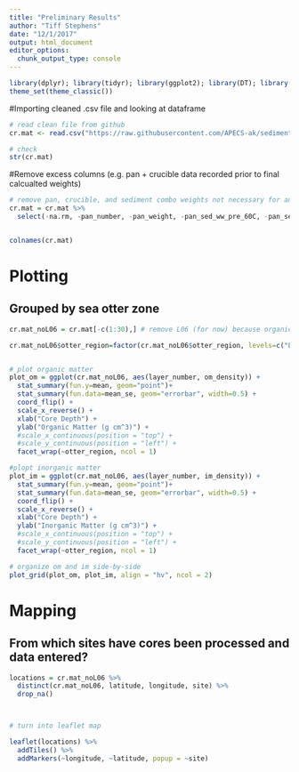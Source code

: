 ```yaml
---
title: "Preliminary Results"
author: "Tiff Stephens"
date: "12/1/2017"
output: html_document
editor_options: 
  chunk_output_type: console
---
```


```r
library(dplyr); library(tidyr); library(ggplot2); library(DT); library(cowplot); library(leaflet)
theme_set(theme_classic())
```

#Importing cleaned .csv file and looking at dataframe
```r
# read clean file from github
cr.mat <- read.csv("https://raw.githubusercontent.com/APECS-ak/sediment_2017/master/CLEAN_core_matter.csv", stringsAsFactors = FALSE, header = TRUE)

# check 
str(cr.mat)
```

#Remove excess columns (e.g. pan + crucible data recorded prior to final calcualted weights)
```r

# remove pan, crucible, and sediment combo weights not necessary for analysis
cr.mat = cr.mat %>% 
  select(-na.rm, -pan_number, -pan_weight, -pan_sed_ww_pre_60C, -pan_sed_dw_post_60C, -pan_sed_dw_pre_450C, -pan_sed_dw_post450C, -crucible_weight, -crucible_sed_dw_pre_950C, -crucible_sed_dw_post_950C, -sed_ww_pre_60C, -sed_dw_post_60C, -sed_dw_pre_450C, -sed_dw_post_450C, -sed_dw_pre_950C, -sed_dw_post_950C)


colnames(cr.mat)
```



# Plotting
## Grouped by sea otter zone
```r


cr.mat_noL06 = cr.mat[-c(1:30),] # remove L06 (for now) because organic matter is off the scale

cr.mat_noL06$otter_region=factor(cr.mat_noL06$otter_region, levels=c("Low","Mid","High")) # order zones


# plot organic matter
plot_om = ggplot(cr.mat_noL06, aes(layer_number, om_density)) +
  stat_summary(fun.y=mean, geom="point")+
  stat_summary(fun.data=mean_se, geom="errorbar", width=0.5) +
  coord_flip() +
  scale_x_reverse() +
  xlab("Core Depth") +
  ylab("Organic Matter (g cm^3)") +
  #scale_x_continuous(position = "top") +
  #scale_y_continuous(position = "left") +
  facet_wrap(~otter_region, ncol = 1)

#plopt inorganic matter
plot_im = ggplot(cr.mat_noL06, aes(layer_number, im_density)) +
  stat_summary(fun.y=mean, geom="point")+
  stat_summary(fun.data=mean_se, geom="errorbar", width=0.5) +
  coord_flip() +
  scale_x_reverse() +
  xlab("Core Depth") +
  ylab("Inorganic Matter (g cm^3)") +
  #scale_x_continuous(position = "top") +
  #scale_y_continuous(position = "left") +
  facet_wrap(~otter_region, ncol = 1)

# organize om and im side-by-side
plot_grid(plot_om, plot_im, align = "hv", ncol = 2)
```

# Mapping
## From which sites have cores been processed and data entered? 
```r
locations = cr.mat_noL06 %>%
  distinct(cr.mat_noL06, latitude, longitude, site) %>%
  drop_na()



# turn into leaflet map

leaflet(locations) %>%
  addTiles() %>%
  addMarkers(~longitude, ~latitude, popup = ~site)
```


